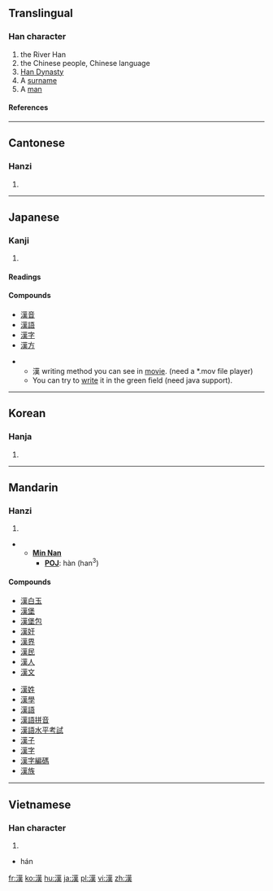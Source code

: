 {{see|汉}}<!-- may be replaced by zh-forms -->

==Translingual==
===Han character===
{{Han char|rn=85|rad=水|as=11|sn=14|four=3413<sub>4</sub>|canj=水廿中人 (ETLO)}}
# the River Han
# the Chinese people, Chinese language
# [[w:Han Dynasty|Han Dynasty]]
# A [[surname]]
# A [[man]]

====References====
{{Han ref|kx=0646.170|dkj=18068|dj=1055.150|hdz=31713.090|uh=6F22|ud=28450|bh=BA7E|bd=47742}}
----

==Cantonese==
===Hanzi===
{{yue-hanzi|jyut=|y=hon3}}
# {{defn|Cantonese}}

----
==Japanese==
===Kanji===
{{ja-kanji|grade=3|rs=水11}}
# {{defn|Japanese}}
====Readings====
{{ja-readings|on=[[かん]] ([[kan]])|kun=[[から]] ([[kara]]), [[おとこ]] ([[otoko]])}}

====Compounds====
*[[漢音]]
*[[漢語]]
*[[漢字]]
*[[漢方]]


**漢 writing method you can see in [http://web.mit.edu/jpnet/ji/movies/2033.mov movie]. (need a *.mov file player)
**You can try to [http://web.mit.edu/jpnet/ji/data/2033.html write] it in the green field (need java support).

----
==Korean==
===Hanja===
{{ko-hanja|hangeul=한|eumhun=|rv=han|mr=han|y=han}}
# {{defn|Korean}}

----
==Mandarin==
===Hanzi===
{{cmn-hanzi|sim=汉|pin=[[hàn]] ([[han4]])|wg=han<sup>4</sup>}}
# {{defn|Mandarin}}

**'''[[wikipedia:Min_Nan|Min Nan]]'''
***'''[[wikipedia:POJ|POJ]]''': hàn (han<sup>3</sup>)


====Compounds====
{{top2}}
*[[漢白玉]]
*[[漢堡]]
*[[漢堡包]]
*[[漢奸]]
*[[漢界]]
*[[漢民]]
*[[漢人]]
*[[漢文]]
{{mid2}}
*[[漢姓]]
*[[漢學]]
*[[漢語]]
*[[漢語拼音]]
*[[漢語水平考試]]
*[[漢子]]
*[[漢字]]
*[[漢字編碼]]
*[[漢族]]
{{bottom}}

----
==Vietnamese==
===Han character===
{{vi-hantu}}
# {{defn|Vietnamese}}
* hán

[[fr:漢]]
[[ko:漢]]
[[hu:漢]]
[[ja:漢]]
[[pl:漢]]
[[vi:漢]]
[[zh:漢]]